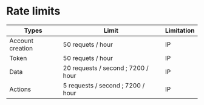 # Rate limits
  
| Types            | Limit                              | Limitation |
| ---------------- | ---------------------------------- | ---------- |
| Account creation | 50 requets / hour                  | IP         |
| Token            | 50 requets / hour                  | IP         |
| Data             | 20 requests / second ; 7200 / hour | IP         |
| Actions          | 5 requests / second ; 7200 / hour  | IP         |

